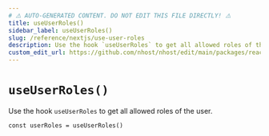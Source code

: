 ```yaml
---
# ⚠️ AUTO-GENERATED CONTENT. DO NOT EDIT THIS FILE DIRECTLY! ⚠️
title: useUserRoles()
sidebar_label: useUserRoles()
slug: /reference/nextjs/use-user-roles
description: Use the hook `useUserRoles` to get all allowed roles of the user.
custom_edit_url: https://github.com/nhost/nhost/edit/main/packages/react/src/useUserRoles.ts#L15
---
```


# `useUserRoles()`

Use the hook `useUserRoles` to get all allowed roles of the user.

```tsx
const userRoles = useUserRoles()
```
